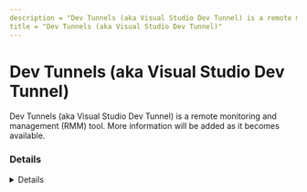 ```yaml
---
description = "Dev Tunnels (aka Visual Studio Dev Tunnel) is a remote monitoring and management (RMM) tool. More information will be added as it becomes available."
title = "Dev Tunnels (aka Visual Studio Dev Tunnel)"
---
```




# Dev Tunnels (aka Visual Studio Dev Tunnel)

Dev Tunnels (aka Visual Studio Dev Tunnel) is a remote monitoring and management (RMM) tool. More information will be added as it becomes available.

### Details
<Details author={""}
         category={""}
         created={""}
         website={""}
         lastModified={""}
         privileges={""}
         free={ "" }
         verification={""}
/>






### Forensic Artifacts




#### Network Artifacts
<EuiSpacer size="xl"/>
<NetworkArtifactsTable data={ [{"Description": "Known remote domains", "Domains": ["learn.microsoft.com/en-us/azure/developer/dev-tunnels/overview"], "Ports": []}] }/>




### Detections
- Detects potential network activity of Dev Tunnels (aka Visual Studio Dev Tunnel) RMM tool
  - [Sigma Rule](https://github.com/magicsword-io/LOLRMM/blob/main/detections/sigma/dev_tunnels__aka_visual_studio_dev_tunnel__network_sigma.yml)


